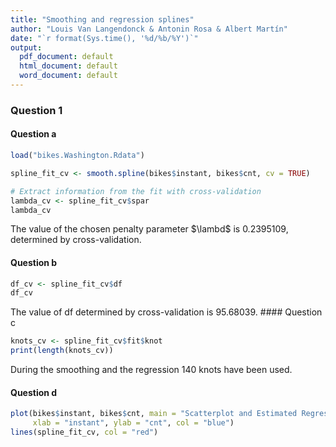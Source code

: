```yaml
---
title: "Smoothing and regression splines"
author: "Louis Van Langendonck & Antonin Rosa & Albert Martín"
date: "`r format(Sys.time(), '%d/%b/%Y')`"
output:
  pdf_document: default
  html_document: default
  word_document: default
---
```


### Question 1

#### Question a

```r
load("bikes.Washington.Rdata")

spline_fit_cv <- smooth.spline(bikes$instant, bikes$cnt, cv = TRUE)

# Extract information from the fit with cross-validation
lambda_cv <- spline_fit_cv$spar
lambda_cv
```

The value of the chosen penalty parameter $\lambd$ is 0.2395109, determined by cross-validation.

#### Question b

```r
df_cv <- spline_fit_cv$df
df_cv
```

The value of df determined by cross-validation is 95.68039.
#### Question c

```r
knots_cv <- spline_fit_cv$fit$knot
print(length(knots_cv))
```

During the smoothing and the regression 140 knots have been used.

#### Question d

```r
plot(bikes$instant, bikes$cnt, main = "Scatterplot and Estimated Regression Function (CV)",
     xlab = "instant", ylab = "cnt", col = "blue")
lines(spline_fit_cv, col = "red")
```
